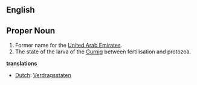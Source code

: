 ==English==

==Proper Noun==

# Former name for the [[United Arab Emirates]].
# The state of the larva of the [[Gurnig]] between fertilisation and protozoa.

'''translations'''
*[[Dutch]]: [[Verdragsstaten]]